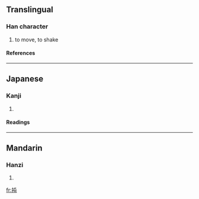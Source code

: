 ==Translingual==
===Han character===
{{Han char|rn=64|rad=手|as=04|sn=7|four=5001<sub>7</sub>|canj=手心山 (QPU)}}
# to move, to shake
====References====
{{Han ref|kx=0419.170|dkj=11850|dj=0766.090|hdz=31835.030|uh=627D|ud=25213|bh=CAF4|bd=51956}}
----
==Japanese==
===Kanji===
{{ja-kanji|grade=|rs=手04}}
# {{defn|Japanese}} 
====Readings====
{{ja-readings|on=[[とん]] (ton)|kun=[[ひく]] (hiku)}}
----
==Mandarin==
===Hanzi===
{{cmn-hanzi|pin=[[dùn]] (dun4)|wg=tun<sup>4</sup>}}
# {{defn|Mandarin}}

[[fr:扽]]